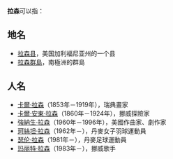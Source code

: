'''拉森'''可以指：

==地名==
*[[拉森县|拉森县]]，美国加利福尼亚州的一个县
*[[拉森群島|拉森群島]]，南極洲的群島

==人名==
* [[卡爾·拉森|卡爾·拉森]]（1853年－1919年），瑞典畫家
* [[卡爾·安東·拉森|卡爾·安東·拉森]]（1860年－1924年），挪威探險家
* [[強納生·拉森|強納生·拉森]]（1960年－1996年），美國作曲家、劇作家
* [[珂絲坦·拉森|珂絲坦·拉森]]（1962年－），丹麥女子羽球運動員
* [[瑟伦·拉森|瑟伦·拉森]]（1981年－），丹麥足球運動員
* [[玛丽特·拉森|玛丽特·拉森]]（1983年－），挪威歌手

{{Disambig|Cat=二字消歧义}}